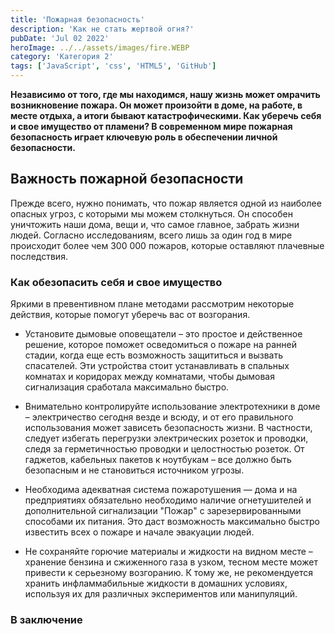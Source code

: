 ```yaml
---
title: 'Пожарная безопасность'
description: 'Как не стать жертвой огня?'
pubDate: 'Jul 02 2022'
heroImage: ../../assets/images/fire.WEBP
category: 'Категория 2'
tags: ['JavaScript', 'css', 'HTML5', 'GitHub']
---
```


**Независимо от того, где мы находимся, нашу жизнь может омрачить возникновение пожара. Он может произойти в доме, на работе, в месте отдыха, а итоги бывают катастрофическими. Как уберечь себя и свое имущество от пламени? В современном мире пожарная безопасность играет ключевую роль в обеспечении личной безопасности.**

## Важность пожарной безопасности

Прежде всего, нужно понимать, что пожар является одной из наиболее опасных угроз, с которыми мы можем столкнуться. Он способен уничтожить наши дома, вещи и, что самое главное, забрать жизни людей. Согласно исследованиям, всего лишь за один год в мире происходит более чем 300 000 пожаров, которые оставляют плачевные последствия.

### Как обезопасить себя и свое имущество

Яркими в превентивном плане методами рассмотрим некоторые действия, которые помогут уберечь вас от возгорания.

- Установите дымовые оповещатели – это простое и действенное решение, которое поможет осведомиться о пожаре на ранней стадии, когда еще есть возможность защититься и вызвать спасателей. Эти устройства стоит устанавливать в спальных комнатах и коридорах между комнатами, чтобы дымовая сигнализация сработала максимально быстро.

- Внимательно контролируйте использование электротехники в доме – электричество сегодня везде и всюду, и от его правильного использования может зависеть безопасность жизни. В частности, следует избегать перегрузки электрических розеток и проводки, следя за герметичностью проводки и целостностью розеток. От гаджетов, кабельных пакетов к ноутбукам – все должно быть безопасным и не становиться источником угрозы.

- Необходима адекватная система пожаротушения — дома и на предприятиях обязательно необходимо наличие огнетушителей и дополнительной сигнализации "Пожар" с зарезервированными способами их питания. Это даст возможность максимально быстро известить всех о пожаре и начале эвакуации людей.

- Не сохраняйте горючие материалы и жидкости на видном месте – хранение бензина и сжиженного газа в узком, тесном месте может привести к серьезному возгоранию. К тому же, не рекомендуется хранить инфламмабильные жидкости в домашних условиях, используя их для различных экспериментов или манипуляций.

### В заключение
